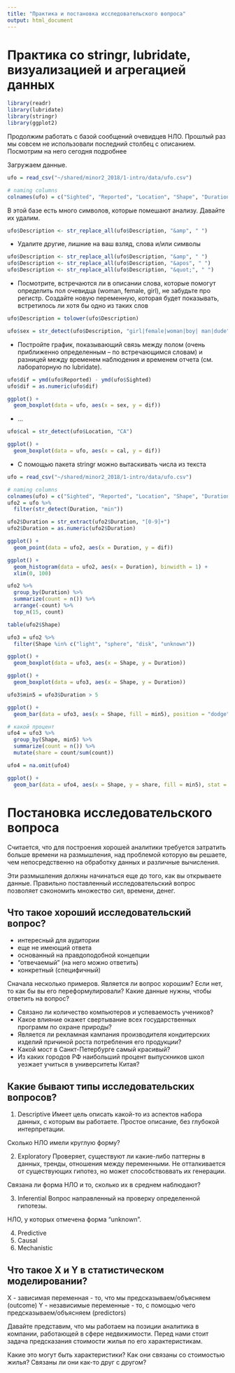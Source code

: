 ```yaml
---
title: "Практика и постановка исследовательского вопроса"
output: html_document
---
```


# Практика со stringr, lubridate, визуализацией и агрегацией данных

```r
library(readr)
library(lubridate)
library(stringr)
library(ggplot2)
```

Продолжим работать с базой сообщений очевидцев НЛО. Прошлый раз мы совсем не использовали последний столбец с описанием. Посмотрим на него сегодня подробнее

Загружаем данные.

```r
ufo = read_csv("~/shared/minor2_2018/1-intro/data/ufo.csv")

# naming columns
colnames(ufo) = c("Sighted", "Reported", "Location", "Shape", "Duration", "Description")
```

В этой базе есть много символов, которые помешают анализу. Давайте их удалим.

```r
ufo$Description <- str_replace_all(ufo$Description, "&amp", " ")
```

* Удалите другие, лишние на ваш взляд, слова и/или символы

```r
ufo$Description <- str_replace_all(ufo$Description, "&amp", " ")
ufo$Description <- str_replace_all(ufo$Description, "&apos", " ")
ufo$Description <- str_replace_all(ufo$Description, "&quot;", " ")
```

* Посмотрите, встречаются ли в описании слова, которые помогут определить пол очевидца (woman, female, girl), не забудьте про регистр. Создайте новую переменную, которая будет показывать, встретилось ли хотя бы одно из таких слов

```r
ufo$Description = tolower(ufo$Description)

ufo$sex = str_detect(ufo$Description, "girl|female|woman|boy| man|dude")
```

* Постройте график, показывающий связь между полом (очень приближенно определенным -- по встречающимся словам) и разницей между временем наблюдения и временем отчета (см. лабораторную по lubridate).

```r
ufo$dif = ymd(ufo$Reported) - ymd(ufo$Sighted)
ufo$dif = as.numeric(ufo$dif)

ggplot() +
  geom_boxplot(data = ufo, aes(x = sex, y = dif))
```

* ...

```r
ufo$cal = str_detect(ufo$Location, "CA")

ggplot() +
  geom_boxplot(data = ufo, aes(x = cal, y = dif))

```

* С помощью пакета stringr можно вытаскивать числа из текста

```r
ufo = read_csv("~/shared/minor2_2018/1-intro/data/ufo.csv")

# naming columns
colnames(ufo) = c("Sighted", "Reported", "Location", "Shape", "Duration", "Description")
ufo2 = ufo %>% 
  filter(str_detect(Duration, "min"))

ufo2$Duration = str_extract(ufo2$Duration, "[0-9]+")
ufo2$Duration = as.numeric(ufo2$Duration)

ggplot() +
  geom_point(data = ufo2, aes(x = Duration, y = dif))

```

```r

ggplot() +
  geom_histogram(data = ufo2, aes(x = Duration), binwidth = 1) +
  xlim(0, 100)

ufo2 %>% 
  group_by(Duration) %>% 
  summarize(count = n()) %>% 
  arrange(-count) %>% 
  top_n(15, count)

```

```r
table(ufo2$Shape)
```

```r
ufo3 = ufo2 %>% 
  filter(Shape %in% c("light", "sphere", "disk", "unknown"))
```

```r
ggplot() +
  geom_boxplot(data = ufo3, aes(x = Shape, y = Duration))

ggplot() +
  geom_boxplot(data = ufo3, aes(x = Shape, y = Duration))

ufo3$min5 = ufo3$Duration > 5

ggplot() +
  geom_bar(data = ufo3, aes(x = Shape, fill = min5), position = "dodge")

```

```r
# какой процент
ufo4 = ufo3 %>% 
  group_by(Shape, min5) %>% 
  summarize(count = n()) %>% 
  mutate(share = count/sum(count))

ufo4 = na.omit(ufo4)

ggplot() +
  geom_bar(data = ufo4, aes(x = Shape, y = share, fill = min5), stat = "identity", position = "dodge")
```

# Постановка исследовательского вопроса

Считается, что для построения хорошей аналитики требуется затратить больше времени на размышления, над проблемой которую вы решаете, чем непосредственно на обработку данных и различные вычисления.

Эти размышления должны начинаться еще до того, как вы открываете данные. Правильно поставленный исследовательский вопрос позволяет сэкономить множество сил, времени, денег.

## Что такое хороший исследовательский вопрос?

* интересный для аудитории
* еще не имеющий ответа
* основанный на правдоподобной концепции
* "отвечаемый" (на него можно ответить)
* конкретный (специфичный)

Сначала несколько примеров. Является ли вопрос хорошим? Если нет, то как бы вы его переформулировали? Какие данные нужны, чтобы ответить на вопрос?

* Cвязано ли количество компьютеров и успеваемость учеников?
* Какое влияние окажет свертывание всех государственных программ по охране природы? 
* Является ли рекламная кампания производителя кондитерских изделий причиной роста потребления его продукции?
* Какой мост в Санкт-Петербурге самый красивый?
* Из каких городов РФ наибольший процент выпускников школ уезжает учиться в университеты Китая?

## Какие бывают типы исследовательских вопросов?

1. Descriptive
Имеет цель описать какой-то из аспектов набора данных, с которым вы работаете. Простое описание, без глубокой интерпретации.

Сколько НЛО имели круглую форму?

2. Exploratory
Проверяет, существуют ли какие-либо паттерны в данных, тренды, отношения между переменными. Не отталкивается от существующих гипотез, но может способствоввать их генерации. 

Связана ли форма НЛО и то, сколько их в среднем наблюдают?

3. Inferential
Вопрос направленный на проверку определенной гипотезы. 

НЛО, у которых отмечена форма "unknown".

4. Predictive
5. Causal
6. Mechanistic

## Что такое X и Y в статистическом моделировании?

X - зависимая переменная - то, что мы предсказываем/объясняем (outcome)
Y - независимые переменные - то, с помощью чего предсказываем/объясняем (predictors)

Давайте представим, что мы работаем на позиции аналитика в компании, работающей в сфере недвижимости. Перед нами стоит задача предсказания стоимости жилья по его характеристикам.

Какие это могут быть характеристики? 
Как они связаны со стоимостью жилья? 
Связаны ли они как-то друг с другом?


